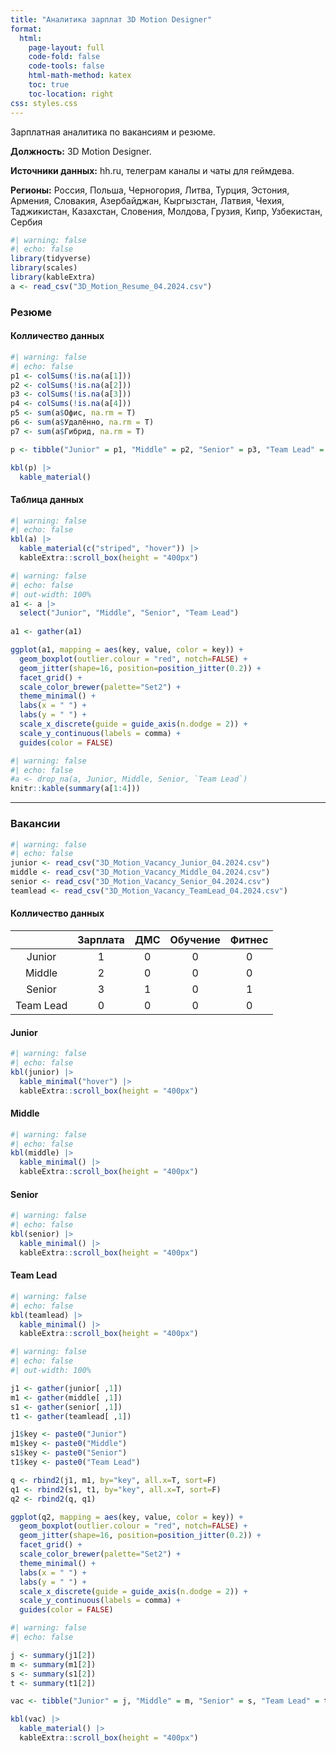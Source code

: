 ```yaml
---
title: "Аналитика зарплат 3D Motion Designer"
format: 
  html:
    page-layout: full
    code-fold: false
    code-tools: false
    html-math-method: katex
    toc: true
    toc-location: right
css: styles.css
---
```


Зарплатная аналитика по вакансиям и резюме.

**Должность:** 3D Motion Designer.

**Источники данных:** hh.ru, телеграм каналы и чаты для геймдева.

**Регионы:** Россия, Польша, Черногория, Литва, Турция, Эстония, Армения, Словакия, Азербайджан, Кыргызстан, Латвия, Чехия, Таджикистан, Казахстан, Словения, Молдова, Грузия, Кипр, Узбекистан, Сербия

```r
#| warning: false
#| echo: false
library(tidyverse)
library(scales)
library(kableExtra)
a <- read_csv("3D_Motion_Resume_04.2024.csv")
```

### Резюме

::: {.panel-tabset}

#### Колличество данных

```r
#| warning: false
#| echo: false
p1 <- colSums(!is.na(a[1]))
p2 <- colSums(!is.na(a[2]))
p3 <- colSums(!is.na(a[3]))
p4 <- colSums(!is.na(a[4]))
p5 <- sum(a$Офис, na.rm = T)
p6 <- sum(a$Удалённо, na.rm = T)
p7 <- sum(a$Гибрид, na.rm = T)

p <- tibble("Junior" = p1, "Middle" = p2, "Senior" = p3, "Team Lead" = p4, "Офис" = p5, "Удалённо" = p6, "Гибрид" = p7)

kbl(p) |> 
  kable_material()
```

#### Таблица данных

```r
#| warning: false
#| echo: false
kbl(a) |> 
  kable_material(c("striped", "hover")) |> 
  kableExtra::scroll_box(height = "400px")
```

:::

```r
#| warning: false
#| echo: false
#| out-width: 100%
a1 <- a |> 
  select("Junior", "Middle", "Senior", "Team Lead")
  
a1 <- gather(a1)

ggplot(a1, mapping = aes(key, value, color = key)) +
  geom_boxplot(outlier.colour = "red", notch=FALSE) +
  geom_jitter(shape=16, position=position_jitter(0.2)) +
  facet_grid() +
  scale_color_brewer(palette="Set2") +
  theme_minimal() +
  labs(x = " ") +
  labs(y = " ") +
  scale_x_discrete(guide = guide_axis(n.dodge = 2)) +
  scale_y_continuous(labels = comma) +
  guides(color = FALSE)
```

```r
#| warning: false
#| echo: false
#a <- drop_na(a, Junior, Middle, Senior, `Team Lead`)
knitr::kable(summary(a[1:4]))
```

---

### Вакансии

```r
#| warning: false
#| echo: false
junior <- read_csv("3D_Motion_Vacancy_Junior_04.2024.csv")
middle <- read_csv("3D_Motion_Vacancy_Middle_04.2024.csv")
senior <- read_csv("3D_Motion_Vacancy_Senior_04.2024.csv")
teamlead <- read_csv("3D_Motion_Vacancy_TeamLead_04.2024.csv")
```

::: {.panel-tabset}

#### Колличество данных

|    | Зарплата | ДМС | Обучение | Фитнес |
|:--:|:--------:|:---:|:--------:|:------:|
| Junior| 1 | 0 | 0 | 0 |
| Middle | 2 | 0 | 0 | 0 |
| Senior | 3 | 1 | 0 | 1 |
| Team Lead | 0 | 0 | 0 | 0 |

#### Junior

```r
#| warning: false
#| echo: false
kbl(junior) |> 
  kable_minimal("hover") |> 
  kableExtra::scroll_box(height = "400px")
```

#### Middle

```r
#| warning: false
#| echo: false
kbl(middle) |> 
  kable_minimal() |> 
  kableExtra::scroll_box(height = "400px")
```

#### Senior

```r
#| warning: false
#| echo: false
kbl(senior) |> 
  kable_minimal() |> 
  kableExtra::scroll_box(height = "400px")
```

#### Team Lead

```r
#| warning: false
#| echo: false
kbl(teamlead) |> 
  kable_minimal() |> 
  kableExtra::scroll_box(height = "400px")
```

:::

```r
#| warning: false
#| echo: false
#| out-width: 100%

j1 <- gather(junior[ ,1])
m1 <- gather(middle[ ,1])
s1 <- gather(senior[ ,1])
t1 <- gather(teamlead[ ,1])

j1$key <- paste0("Junior")
m1$key <- paste0("Middle")
s1$key <- paste0("Senior")
t1$key <- paste0("Team Lead")

q <- rbind2(j1, m1, by="key", all.x=T, sort=F)
q1 <- rbind2(s1, t1, by="key", all.x=T, sort=F)
q2 <- rbind2(q, q1)

ggplot(q2, mapping = aes(key, value, color = key)) +
  geom_boxplot(outlier.colour = "red", notch=FALSE) +
  geom_jitter(shape=16, position=position_jitter(0.2)) +
  facet_grid() +
  scale_color_brewer(palette="Set2") +
  theme_minimal() +
  labs(x = " ") +
  labs(y = " ") +
  scale_x_discrete(guide = guide_axis(n.dodge = 2)) +
  scale_y_continuous(labels = comma) + 
  guides(color = FALSE)
```

```r
#| warning: false
#| echo: false

j <- summary(j1[2])
m <- summary(m1[2])
s <- summary(s1[2])
t <- summary(t1[2])

vac <- tibble("Junior" = j, "Middle" = m, "Senior" = s, "Team Lead" = t)

kbl(vac) |> 
  kable_material() |> 
  kableExtra::scroll_box(height = "400px")
```